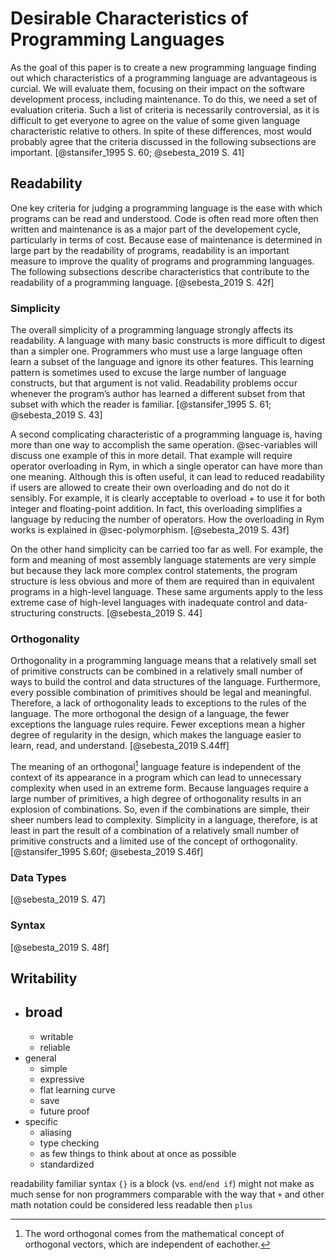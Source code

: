 # Desirable Characteristics of Programming Languages

<!-- # Positive/Advantageous/Desirable Characteristics/Properties of Programming Languages
# Desirable Characteristics of Programming Languages
# Influences on Language Design
# Eveluation Criteria -->

<!-- TODO Explain high level vs low level -->

As the goal of this paper is to create a new programming language finding out which characteristics of a programming language are advantageous is curcial.
We will evaluate them, focusing on their impact on the software development process, including maintenance.
To do this, we need a set of evaluation criteria. Such a list of criteria is necessarily controversial,
as it is difficult to get everyone to agree on the value of some given language characteristic relative to others.
In spite of these differences, most would probably agree that the criteria discussed in the following subsections are important.
[@stansifer_1995 S. 60; @sebesta_2019 S. 41]

## Readability

One key criteria for judging a programming language is the ease with which programs can be read and understood.
Code is often read more often then written
and maintenance is as a major part of the developement cycle, particularly in terms of cost.
Because ease of maintenance is determined in large part by the
readability of programs, readability is an important measure to improve the
quality of programs and programming languages.
<!-- Readability should be considered in the context of the problem domain.
__TODO CONTEXT OF RYM__ -->
The following subsections describe characteristics that contribute to the
readability of a programming language.
[@sebesta_2019 S. 42f]

### Simplicity

The overall simplicity of a programming language strongly affects its readability.
A language with many basic constructs is more difficult to digest than a simpler one.
Programmers who must use a large language often learn a subset of the language and ignore its other features.
This learning pattern is sometimes used to excuse the large number of language constructs, but that argument is not valid.
Readability problems occur whenever the program’s author has learned a different subset from that subset with which the reader is familiar.
[@stansifer_1995 S. 61; @sebesta_2019 S. 43]

A second complicating characteristic of a programming language is, having more than one way to accomplish the same operation.
@sec-variables will discuss one example of this in more detail.
That example will require operator overloading in Rym,
in which a single operator can have more than one meaning.
Although this is often useful, it can lead to reduced readability if users are allowed to create their own overloading and do not do it sensibly.
For example, it is clearly acceptable to overload + to use it for both integer and floating-point addition.
In fact, this overloading simplifies a language by reducing the number of operators. How the overloading in Rym works is explained in @sec-polymorphism.
[@sebesta_2019 S. 43f]

On the other hand simplicity can be carried too far as well.
For example, the form and meaning of most assembly language statements are very simple but because they lack more complex control statements,
the program structure is less obvious and more of them are required than in equivalent programs in a high-level language.
These same arguments apply to the less extreme case of high-level languages with inadequate control and data-structuring constructs.
[@sebesta_2019 S. 44]

### Orthogonality

Orthogonality in a programming language means that a relatively small set of primitive constructs can be combined in a relatively small number of ways to build the control and data structures of the language.
Furthermore, every possible combination of primitives should be legal and meaningful.
Therefore, a lack of orthogonality leads to exceptions to the rules of the language.
The more orthogonal the design of a language, the fewer exceptions the language rules require.
Fewer exceptions mean a higher degree of regularity in the design, which makes the language easier to learn, read, and understand.
[@sebesta_2019 S.44ff]

The meaning of an orthogonal^[The word orthogonal comes from the mathematical concept of orthogonal vectors, which are independent of eachother.] language feature is independent of the context of its appearance in a program which can lead to unnecessary complexity when used in an extreme form.
Because languages require a large number of primitives, a high degree of orthogonality results in an explosion of combinations.
So, even if the combinations are simple, their sheer numbers lead to complexity.
Simplicity in a language, therefore, is at least in part the result of a combination of a relatively small number of primitive constructs and a limited use of the concept of orthogonality.
[@stansifer_1995 S.60f; @sebesta_2019 S.46f]

### Data Types

[@sebesta_2019 S. 47]

### Syntax

[@sebesta_2019 S. 48f]

## Writability

<!--
- crucial to understand the key features that can improve the development process
- effective and easy to use for programmers
- impact on the coding experience.
-->

- broad
  -
  - writable
  - reliable
- general
  - simple
  - expressive
  - flat learning curve
  - save
  - future proof
- specific
  - aliasing
  - type checking
  - as few things to think about at once as possible
  - standardized

readability
  familiar syntax
  `{}` is a block (vs. `end`/`end if`)
  might not make as much sense for non programmers
  comparable with the way that `+` and other math notation could be considered less readable then `plus`

<!--
Certain languages (e.g., Smalltalk and Python) are sometimes referred to as
“interpreted languages” because most of their semantic error checking must
be performed at run time. Certain other languages (e.g., Fortran and C)
are sometimes referred to as “compiled languages” because almost all of their
semantic error checking can be performed statically. This terminology isn’t
strictly correct: interpreters for C and Fortran can be built easily, and a com-
piler can generate code to perform even the most extensive dynamic semantic
checks. That said, language design has a profound effect on “compilability.”
@scott_2016
 -->
